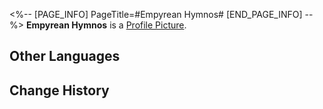 <%-- [PAGE_INFO]
PageTitle=#Empyrean Hymnos#
[END_PAGE_INFO] --%>
{{Stub|Location information}}
{{Item Infobox
|id          = 223155
|image       = Dreamscape Pass Sticker Empyrean Hymnos.png
|type        = Dreamscape Pass Sticker
|type2       = City That Never Sleeps Stickers
|invCategory = 
|rarity      = 4
|effect      = Digital stickers that can be used to decorate the pages of the Dreamtour Handbook. They come in many different styles.
|description = 
|source1     = [[Gaze upon the Penacony Grand Theater from afar at the Golden Hour]]
}}
{{Description|Those were most likely the most wondrous two hours in your life.}}
'''Empyrean Hymnos''' is a [[Profile Picture]].

==Other Languages==
{{Other Languages
|en   = Empyrean Hymnos
|zhs  = 颉颃天籁
|zht  = 頡頏天籟
|ja   = エンピリアン・ハーモニー
|ko   = 창공으로 치솟는 천뢰
|es   = Himno empíreo
|fr   = Hymnes de l'Empyrée
|ru   = Гимн Эмпиреев
|th   = เสียงแห่งสรวงสวรรค์
|vi   = Khúc Hát Thiên Đường
|de   = Himmelsflug
|id   = Himne Bergema
|pt   = Empyrean Hymnos
}}

==Change History==
{{Change History|2.0}}
